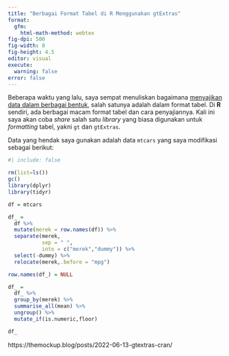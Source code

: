 ```yaml
---
title: "Berbagai Format Tabel di R Menggunakan gtExtras"
format:
  gfm:
    html-math-method: webtex
fig-dpi: 500
fig-width: 8
fig-height: 4.5
editor: visual
execute:
  warning: false
error: false
---
```


Beberapa waktu yang lalu, saya sempat menuliskan bagaimana [menyajikan data dalam berbagai bentuk](https://ikanx101.com/blog/3-waysgraph/), salah satunya adalah dalam format tabel. Di __R__ sendiri, ada berbagai macam format tabel dan cara penyajiannya. Kali ini saya akan coba _share_ salah satu _library_ yang biasa digunakan untuk _formatting_ tabel, yakni `gt` dan `gtExtras`.

Data yang hendak saya gunakan adalah data `mtcars` yang saya modifikasi sebagai berikut:

```r
#| include: false

rm(list=ls())
gc()
library(dplyr)
library(tidyr)

df = mtcars

df_ = 
  df %>% 
  mutate(merek = row.names(df)) %>% 
  separate(merek,
           sep = " ",
           into = c("merek","dummy")) %>% 
  select(-dummy) %>% 
  relocate(merek,.before = "mpg")

row.names(df_) = NULL

df_ = 
  df_ %>% 
  group_by(merek) %>% 
  summarise_all(mean) %>% 
  ungroup() %>% 
  mutate_if(is.numeric,floor)
```

```r
df_
```

https://themockup.blog/posts/2022-06-13-gtextras-cran/
